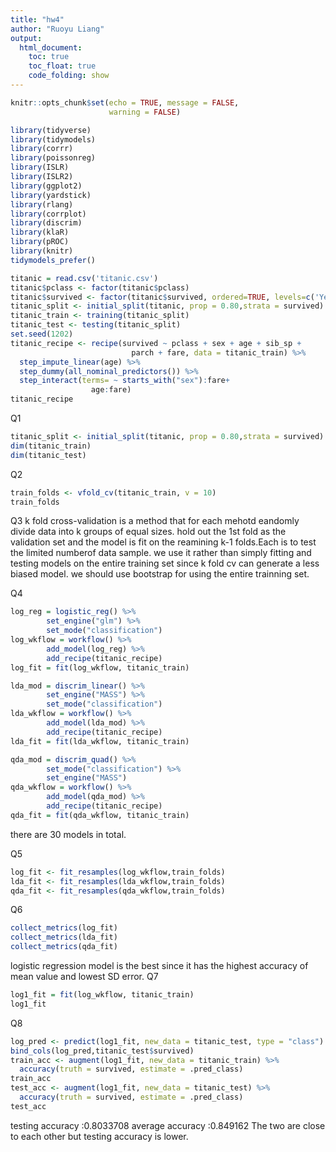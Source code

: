 ---
title: "hw4"
author: "Ruoyu Liang"
output:
  html_document:
    toc: true
    toc_float: true
    code_folding: show
---
```{r setup, include=FALSE}
knitr::opts_chunk$set(echo = TRUE, message = FALSE,
                      warning = FALSE)
```
```{r}
library(tidyverse)
library(tidymodels)
library(corrr)
library(poissonreg)
library(ISLR)
library(ISLR2)
library(ggplot2)
library(yardstick)
library(rlang)
library(corrplot)
library(discrim)
library(klaR)
library(pROC)
library(knitr)
tidymodels_prefer()
```
```{r}
titanic = read.csv('titanic.csv')
titanic$pclass <- factor(titanic$pclass)
titanic$survived <- factor(titanic$survived, ordered=TRUE, levels=c('Yes','No'))
titanic_split <- initial_split(titanic, prop = 0.80,strata = survived)
titanic_train <- training(titanic_split)
titanic_test <- testing(titanic_split)
set.seed(1202)
titanic_recipe <- recipe(survived ~ pclass + sex + age + sib_sp + 
                           parch + fare, data = titanic_train) %>% 
  step_impute_linear(age) %>% 
  step_dummy(all_nominal_predictors()) %>% 
  step_interact(terms= ~ starts_with("sex"):fare+
                  age:fare)
titanic_recipe
```
Q1
```{r}
titanic_split <- initial_split(titanic, prop = 0.80,strata = survived)
dim(titanic_train)
dim(titanic_test)
```
Q2
```{r}
train_folds <- vfold_cv(titanic_train, v = 10)
train_folds
```
Q3
k fold cross-validation is a method that for each mehotd eandomly divide data into k groups of equal sizes. hold out the 1st fold as the validation set and the model is fit on the reamining k-1 folds.Each is to test the limited numberof data sample.
we use it rather than simply fitting and testing models on the entire training set since k fold cv can generate a less biased model.
we should use bootstrap for using the entire trainning set.

Q4
```{r}
log_reg = logistic_reg() %>% 
        set_engine("glm") %>% 
        set_mode("classification")
log_wkflow = workflow() %>% 
        add_model(log_reg) %>% 
        add_recipe(titanic_recipe)
log_fit = fit(log_wkflow, titanic_train)

lda_mod = discrim_linear() %>%
        set_engine("MASS") %>%
        set_mode("classification")
lda_wkflow = workflow() %>% 
        add_model(lda_mod) %>% 
        add_recipe(titanic_recipe)
lda_fit = fit(lda_wkflow, titanic_train)

qda_mod = discrim_quad() %>% 
        set_mode("classification") %>% 
        set_engine("MASS")
qda_wkflow = workflow() %>% 
        add_model(qda_mod) %>% 
        add_recipe(titanic_recipe)
qda_fit = fit(qda_wkflow, titanic_train)
```
there are 30 models in total.

Q5
```{r}
log_fit <- fit_resamples(log_wkflow,train_folds)
lda_fit <- fit_resamples(lda_wkflow,train_folds)
qda_fit <- fit_resamples(qda_wkflow,train_folds)
```
Q6
```{r}
collect_metrics(log_fit)
collect_metrics(lda_fit)
collect_metrics(qda_fit)
```
logistic regression model is the best since it has the highest accuracy of mean value and lowest SD error.
Q7
```{r}
log1_fit = fit(log_wkflow, titanic_train)
log1_fit
```
Q8
```{r}
log_pred <- predict(log1_fit, new_data = titanic_test, type = "class")
bind_cols(log_pred,titanic_test$survived)
train_acc <- augment(log1_fit, new_data = titanic_train) %>%
  accuracy(truth = survived, estimate = .pred_class)
train_acc
test_acc <- augment(log1_fit, new_data = titanic_test) %>%
  accuracy(truth = survived, estimate = .pred_class)
test_acc
```
testing accuracy :0.8033708
average accuracy :0.849162
The two are close to each other but testing accuracy is lower.
